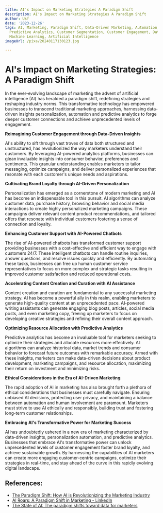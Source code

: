 ```yaml
---
title: AI's Impact on Marketing Strategies A Paradigm Shift
description: AI's Impact on Marketing Strategies A Paradigm Shift
author: Usf
date: '2023-12-26'
tags: AI, Marketing, Paradigm Shift, Data-Driven Marketing, Automation, Personalization,
  Predictive Analytics, Customer Segmentation, Customer Engagement, Data Analysis,
  Machine Learning, Artificial Intelligence
imageUrl: /pixa/20240117130123.jpg

---
```

# AI's Impact on Marketing Strategies: A Paradigm Shift

In the ever-evolving  landscape of marketing the advent of artificial intelligence  (AI) has heralded a paradigm  shift, redefining strategies and reshaping industry norms. This transformative technology has empowered businesses to transcend traditional marketing approaches, harnessing data-driven insights personalization, automation and  predictive analytics  to forge deeper customer connections and achieve unprecedented levels of engagement.

**Reimagining Customer Engagement through  Data-Driven Insights**

AI's ability to sift through vast troves of data both structured and unstructured, has revolutionized the way marketers  understand their customers. By leveraging AI-powered analytics platforms,  businesses can glean invaluable insights into consumer behavior, preferences and sentiments. This granular understanding enables marketers  to tailor messaging, optimize campaigns, and deliver personalized experiences that resonate with each customer's unique needs and aspirations.

**Cultivating Brand Loyalty  through AI-Driven  Personalization**

Personalization  has emerged as a cornerstone of modern marketing and AI has become  an indispensable tool in this pursuit. AI algorithms  can analyze customer data, purchase history, browsing behavior and social media interactions to create highly personalized marketing campaigns. These campaigns deliver relevant content product recommendations, and tailored offers that resonate with individual  customers fostering a sense of connection and loyalty.

**Enhancing Customer Support  with AI-Powered  Chatbots**

The rise of AI-powered  chatbots  has transformed customer support  providing businesses with a cost-effective and efficient way to engage  with customers 24/7. These intelligent chatbots can handle routine inquiries, answer questions, and resolve issues quickly  and efficiently.  By automating these tasks, businesses can free up human customer service representatives to focus on more complex and strategic tasks resulting in improved customer satisfaction and reduced operational costs.

**Accelerating Content Creation and Curation with AI Assistance**

Content creation and curation are fundamental to any successful marketing strategy. AI  has become a powerful ally in  this realm, enabling marketers  to generate high-quality content at an unprecedented pace. AI-powered writing assistants can generate engaging blog posts, articles, social media posts, and even marketing copy, freeing up marketers to focus on developing creative  strategies and refining their overall content approach.

**Optimizing  Resource Allocation with Predictive Analytics**

Predictive analytics  has become  an invaluable tool for  marketers seeking  to  optimize their strategies and allocate  resources more effectively.  AI algorithms can analyze historical data,  market trends and consumer behavior to forecast future outcomes with remarkable accuracy. Armed with these insights,  marketers can make data-driven decisions about product development, marketing campaigns, and  resource allocation, maximizing their return on  investment and minimizing risks.

**Ethical Considerations in  the Era of AI-Driven Marketing**

The rapid adoption of AI in marketing has also brought forth a plethora  of ethical considerations that businesses must  carefully navigate. Ensuring unbiased AI decisions, protecting user privacy, and maintaining  a balance between  automation and human involvement are paramount. Marketers must strive to use AI ethically and responsibly, building trust and fostering long-term customer relationships.

**Embracing AI's Transformative Power  for Marketing  Success**

AI has undoubtedly ushered in a new era of marketing characterized by data-driven insights, personalization automation, and predictive analytics. Businesses that embrace AI's transformative power  can unlock  unprecedented levels  of customer engagement foster brand loyalty, and  achieve sustainable growth. By harnessing the capabilities of AI marketers can create more engaging customer-centric campaigns, optimize their  strategies in real-time, and stay ahead of  the curve in this rapidly evolving digital landscape.

## References:
- [The Paradigm Shift: How AI is Revolutionizing the Marketing Industry](https://www.linkedin.com/pulse/paradigm-shift-how-ai-revolutionizing-marketing-industry-lynn)
- [AI Roars: A Paradigm Shift in Marketing - LinkedIn](https://www.linkedin.com/pulse/ai-roars-paradigm-shift-marketing-al-leong)
- [The State of AI: The paradigm shifts toward data for marketers](https://digiday.com/marketing/the-state-of-ai-the-paradigm-shifts-toward-data/)
